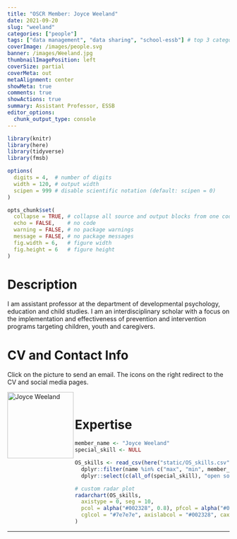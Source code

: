 ```yaml
---
title: "OSCR Member: Joyce Weeland"
date: 2021-09-20
slug: "weeland"
categories: ["people"]
tags: ["data management", "data sharing", "school-essb"] # top 3 categories + unique + school
coverImage: /images/people.svg
banner: /images/Weeland.jpg
thumbnailImagePosition: left
coverSize: partial
coverMeta: out
metaAlignment: center
showMeta: true
comments: true
showActions: true
summary: Assistant Professor, ESSB
editor_options: 
  chunk_output_type: console
---
```


```r

library(knitr)
library(here)
library(tidyverse)
library(fmsb)

options(
  digits = 4,  # number of digits
  width = 120, # output width
  scipen = 999 # disable scientific notation (default: scipen = 0)
)

opts_chunk$set(
  collapse = TRUE, # collapse all source and output blocks from one code chunk into a single block
  echo = FALSE,    # no code
  warning = FALSE, # no package warnings
  message = FALSE, # no package messages
  fig.width = 6,   # figure width
  fig.height = 6   # figure height
)

```

# Description

I am assistant professor at the department of developmental psychology, education and child studies. I am an interdisciplinary scholar with a focus on the implementation and effectiveness of prevention and intervention programs targeting children, youth and caregivers.

# CV and Contact Info

Click on the picture to send an email. The icons on the right redirect to the CV and social media pages.

<!-- EMAIL -->
<p>
  <a href="mailto:weeland@essb.eur.nl">
  <img border="0" alt="Joyce Weeland" src="/images/Weeland.jpg" width="150" height="150" align="left">
  </a>
</p>

<!-- CV -->
<p align="center">
  <a href="https://www.eur.nl/people/joyce-weeland" class="fa fa-file fa-2x" style="color:#00B969;">
  </a>
</p>

<!-- GOOGLE SCHOLAR -->
<p align="center">
  <a href="https://scholar.google.com/citations?user=Ml-_m8YAAAAJ&hl=nl" class="ai ai-google-scholar fa-2x" style="color:#000000;">
  </a>
</p>

<!-- RESEARCHGATE -->
<p align="center">
  <a href="https://www.researchgate.net/profile/Joyce-Weeland" class="ai ai-researchgate fa-2x" style="color:#000000;">
  </a>
</p>

<BR>

# Expertise

```r

member_name <- "Joyce Weeland"
special_skill <- NULL

OS_skills <- read_csv(here("static/OS_skills.csv")) %>%
  dplyr::filter(name %in% c("max", "min", member_name)) %>%
  dplyr::select(c(all_of(special_skill), "open source software", "open access", "data management", "reproducible analysis", "data sharing", "preregistration"))

# custom radar plot
radarchart(OS_skills,
  axistype = 0, seg = 10,
  pcol = alpha("#002328", 0.8), pfcol = alpha("#00B969", 0.6), plwd = 4, centerzero = TRUE, # polygon
  cglcol = "#7e7e7e", axislabcol = "#002328", caxislabels = seq(0, 10, 2), cglwd = 0.8 # grid
)

```

***


